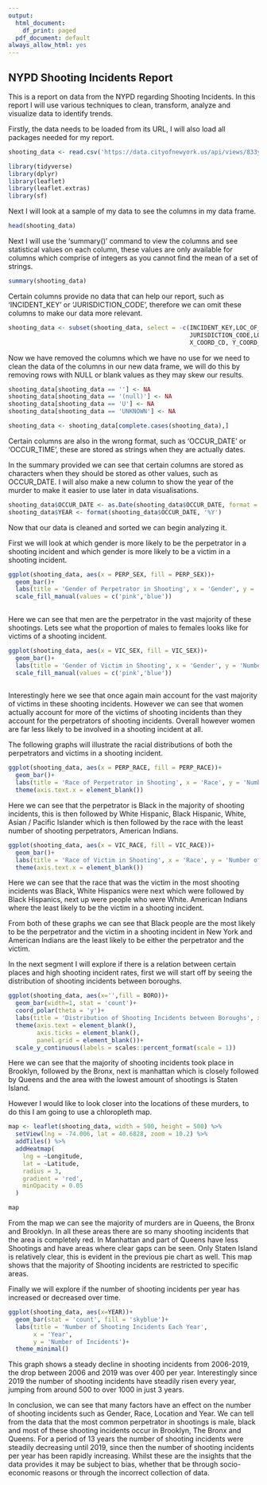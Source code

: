 ```yaml
---
output:
  html_document:
    df_print: paged
  pdf_document: default
always_allow_html: yes
---
```

## NYPD Shooting Incidents Report

This is a report on data from the NYPD regarding Shooting Incidents. In this report I will use various techniques to clean, transform, analyze and visualize data to identify trends.

Firstly, the data needs to be loaded from its URL, I will also load all packages needed for my report.

```r
shooting_data <- read.csv('https://data.cityofnewyork.us/api/views/833y-fsy8/rows.csv?accessType=DOWNLOAD')

library(tidyverse)
library(dplyr)
library(leaflet)
library(leaflet.extras)
library(sf)

```

Next I will look at a sample of my data to see the columns in my data frame.

```r

head(shooting_data)
```

Next I will use the 'summary()' command to view the columns and see statistical values on each column, these values are only available for columns which comprise of integers as you cannot find the mean of a set of strings.

```r
summary(shooting_data)
```

Certain columns provide no data that can help our report, such as 'INCIDENT_KEY' or 'JURISDICTION_CODE', therefore we can omit these columns to make our data more relevant.

```r
shooting_data <- subset(shooting_data, select = -c(INCIDENT_KEY,LOC_OF_OCCUR_DESC,STATISTICAL_MURDER_FLAG,
                                                   JURISDICTION_CODE,LOC_CLASSFCTN_DESC, LOCATION_DESC, 
                                                   X_COORD_CD, Y_COORD_CD,PRECINCT, Lon_Lat, OCCUR_TIME))
```

Now we have removed the columns which we have no use for we need to clean the data of the columns in our new data frame, we will do this by removing rows with NULL or blank values as they may skew our results.

```r
shooting_data[shooting_data == ''] <- NA
shooting_data[shooting_data == '(null)'] <- NA
shooting_data[shooting_data == 'U'] <- NA
shooting_data[shooting_data == 'UNKNOWN'] <- NA

shooting_data <- shooting_data[complete.cases(shooting_data),]
```

Certain columns are also in the wrong format, such as 'OCCUR_DATE' or 'OCCUR_TIME', these are stored as strings when they are actually dates.

In the summary provided we can see that certain columns are stored as characters when they should be stored as other values, such as OCCUR_DATE. I will also make a new column to show the year of the murder to make it easier to use later in data visualisations.

```r

shooting_data$OCCUR_DATE <- as.Date(shooting_data$OCCUR_DATE, format = '%m/%d/%Y')
shooting_data$YEAR <- format(shooting_data$OCCUR_DATE, '%Y')
```


Now that our data is cleaned and sorted we can begin analyzing it.

First we will look at which gender is more likely to be the perpetrator in a shooting incident and which gender is more likely to be a victim in a shooting incident.

```r
ggplot(shooting_data, aes(x = PERP_SEX, fill = PERP_SEX))+
  geom_bar()+
  labs(title = 'Gender of Perpetrator in Shooting', x = 'Gender', y = 'Number of Shooting Incidents')+
  scale_fill_manual(values = c('pink','blue'))
 
```

Here we can see that men are the perpetrator in the vast majority of these shootings. Lets see what the proportion of males to females looks like for victims of a shooting incident.

```r
ggplot(shooting_data, aes(x = VIC_SEX, fill = VIC_SEX))+
  geom_bar()+
  labs(title = 'Gender of Victim in Shooting', x = 'Gender', y = 'Number of Shooting Incidents')+
  scale_fill_manual(values = c('pink','blue'))
 
```

Interestingly here we see that once again main account for the vast majority of victims in these shooting incidents. However we can see that women actually account for more of the victims of shooting incidents than they account for the perpetrators of shooting incidents. Overall however women are far less likely to be involved in a shooting incident at all.

The following graphs will illustrate the racial distributions of both the perpetrators and victims in a shooting incident.

```r
ggplot(shooting_data, aes(x = PERP_RACE, fill = PERP_RACE))+
  geom_bar()+
  labs(title = 'Race of Perpetrator in Shooting', x = 'Race', y = 'Number of Shooting Incidents', fill = 'Perp Race') +
  theme(axis.text.x = element_blank())

```

Here we can see that the perpetrator is Black in the majority of shooting incidents, this is then followed by White Hispanic, Black Hispanic, White, Asian / Pacific Islander which is then followed by the race with the least number of shooting perpetrators, American Indians.

```r
ggplot(shooting_data, aes(x = VIC_RACE, fill = VIC_RACE))+
  geom_bar()+
  labs(title = 'Race of Victim in Shooting', x = 'Race', y = 'Number of Shooting Incidents', fill = 'Victim Race') +
  theme(axis.text.x = element_blank())
```

Here we can see that the race that was the victim in the most shooting incidents was Black, White Hispanics were next which were followed by Black Hispanics, next up were people who were White. American Indians where the least likely to be the victim in a shooting incident.

From both of these graphs we can see that Black people are the most likely to be the perpetrator and the victim in a shooting incident in New York and American Indians are the least likely to be either the perpetrator and the victim.

In the next segment I will explore if there is a relation between certain places and high shooting incident rates, first we will start off by seeing the distribution of shooting incidents between boroughs.

```r
ggplot(shooting_data, aes(x='',fill = BORO))+
  geom_bar(width=1, stat = 'count')+
  coord_polar(theta = 'y')+
  labs(title = 'Distribution of Shooting Incidents between Boroughs', x = '', y = '')+
  theme(axis.text = element_blank(),
        axis.ticks = element_blank(),
        panel.grid = element_blank())+
  scale_y_continuous(labels = scales::percent_format(scale = 1))
```

Here we can see that the majority of shooting incidents took place in Brooklyn, followed by the Bronx, next is manhattan which is closely followed by Queens and the area with the lowest amount of shootings is Staten Island.

However I would like to look closer into the locations of these murders, to do this I am going to use a chloropleth map.

```r
map <- leaflet(shooting_data, width = 500, height = 500) %>%
  setView(lng = -74.006, lat = 40.6828, zoom = 10.2) %>% 
  addTiles() %>%
  addHeatmap(
    lng = ~Longitude,
    lat = ~Latitude,
    radius = 3,
    gradient = 'red',
    minOpacity = 0.05
  )

map
```

From the map we can see the majority of murders are in Queens, the Bronx and Brooklyn. In all these areas there are so many shooting incidents that the area is completely red. In Manhattan and part of Queens have less Shootings and have areas where clear gaps can be seen. Only Staten Island is relatively clear, this is evident in the previous pie chart as well. This map shows that the majority of Shooting incidents are restricted to specific areas.

Finally we will explore if the number of shooting incidents per year has increased or decreased over time.

```r
ggplot(shooting_data, aes(x=YEAR))+
  geom_bar(stat = 'count', fill = 'skyblue')+
  labs(title = 'Number of Shooting Incidents Each Year',
       x = 'Year',
       y = 'Number of Incidents')+
  theme_minimal()


```

This graph shows a steady decline in shooting incidents from 2006-2019, the drop between 2006 and 2019 was over 400 per year. Interestingly since 2019 the number of shooting incidents have steadily risen every year, jumping from around 500 to over 1000 in just 3 years.

In conclusion, we can see that many factors have an effect on the number of shooting incidents such as Gender, Race, Location and Year. We can tell from the data that the most common perpetrator in shootings is male, black and most of these shooting incidents occur in Brooklyn, The Bronx and Queens. For a period of 13 years the number of shooting incidents were steadily decreasing until 2019, since then the number of shooting incidents per year has been rapidly increasing. Whilst these are the insights that the data provides it may be subject to bias, whether that be through socio-economic reasons or through the incorrect collection of data. 